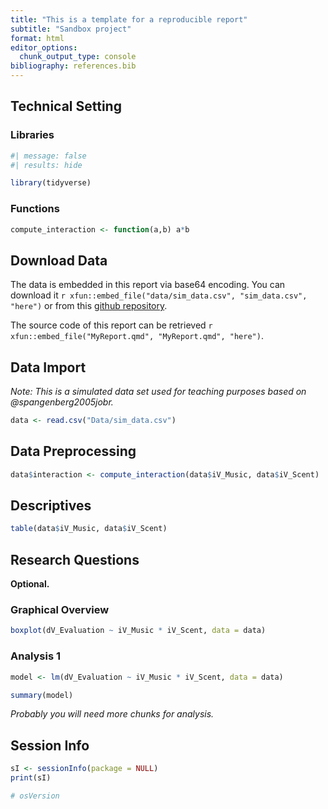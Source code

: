 ```yaml
---
title: "This is a template for a reproducible report"
subtitle: "Sandbox project"
format: html
editor_options: 
  chunk_output_type: console
bibliography: references.bib
---
```


## Technical Setting

### Libraries

```r
#| message: false  
#| results: hide

library(tidyverse)

```

### Functions

```r
compute_interaction <- function(a,b) a*b

```


## Download Data

The data is embedded in this report via base64 encoding. 
You can download it `r xfun::embed_file("data/sim_data.csv", "sim_data.csv", "here")` 
or from this [github repository](https://github.com/SonjaHahn/RepReport_Quarto).

The source code of this report can be retrieved 
`r xfun::embed_file("MyReport.qmd", "MyReport.qmd", "here")`.


## Data Import

*Note: This is a simulated data set used for teaching purposes based on @spangenberg2005jobr.*

```r
data <- read.csv("Data/sim_data.csv")

```

## Data Preprocessing 

```r
data$interaction <- compute_interaction(data$iV_Music, data$iV_Scent)

```

## Descriptives

```r
table(data$iV_Music, data$iV_Scent) 

```

## Research Questions

**Optional.**


### Graphical Overview

```r
boxplot(dV_Evaluation ~ iV_Music * iV_Scent, data = data)

```


### Analysis 1

```r
model <- lm(dV_Evaluation ~ iV_Music * iV_Scent, data = data)

summary(model)

```

*Probably you will need more chunks for analysis.*

## Session Info

```r
sI <- sessionInfo(package = NULL)
print(sI)

# osVersion

```
